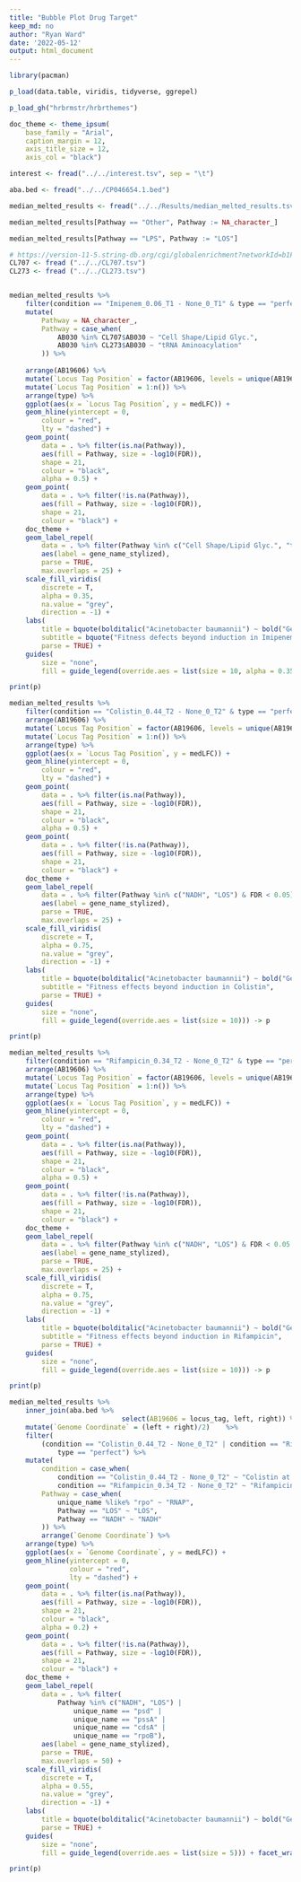 ```yaml
---
title: "Bubble Plot Drug Target"
keep_md: no
author: "Ryan Ward"
date: '2022-05-12'
output: html_document
---
```

```r
library(pacman)

p_load(data.table, viridis, tidyverse, ggrepel)

p_load_gh("hrbrmstr/hrbrthemes")

doc_theme <- theme_ipsum(
	base_family = "Arial", 
	caption_margin = 12,
	axis_title_size = 12,
	axis_col = "black")

interest <- fread("../../interest.tsv", sep = "\t")

aba.bed <- fread("../../CP046654.1.bed")

median_melted_results <- fread("../../Results/median_melted_results.tsv.gz")

median_melted_results[Pathway == "Other", Pathway := NA_character_]

median_melted_results[Pathway == "LPS", Pathway := "LOS"]

# https://version-11-5.string-db.org/cgi/globalenrichment?networkId=b1Fd534fBhzJ
CL707 <- fread ("../../CL707.tsv")
CL273 <- fread ("../../CL273.tsv")


median_melted_results %>% 
	filter(condition == "Imipenem_0.06_T1 - None_0_T1" & type == "perfect") %>% 
	mutate(
		Pathway = NA_character_,
		Pathway = case_when(
			AB030 %in% CL707$AB030 ~ "Cell Shape/Lipid Glyc.",
			AB030 %in% CL273$AB030 ~ "tRNA Aminoacylation"
		)) %>%
	
	arrange(AB19606) %>% 
	mutate(`Locus Tag Position` = factor(AB19606, levels = unique(AB19606))) %>% 
	mutate(`Locus Tag Position` = 1:n()) %>% 
	arrange(type) %>% 
	ggplot(aes(x = `Locus Tag Position`, y = medLFC)) +
	geom_hline(yintercept = 0,
		colour = "red",
		lty = "dashed") +
	geom_point(
		data = . %>% filter(is.na(Pathway)), 
		aes(fill = Pathway, size = -log10(FDR)),
		shape = 21,
		colour = "black",
		alpha = 0.5) + 
	geom_point(
		data = . %>% filter(!is.na(Pathway)), 
		aes(fill = Pathway, size = -log10(FDR)),
		shape = 21,
		colour = "black") + 
	doc_theme + 
	geom_label_repel(
		data = . %>% filter(Pathway %in% c("Cell Shape/Lipid Glyc.", "tRNA Aminoacylation")), 
		aes(label = gene_name_stylized), 
		parse = TRUE,
		max.overlaps = 25) + 
	scale_fill_viridis(
		discrete = T,
		alpha = 0.35,
		na.value = "grey", 
		direction = -1) +
	labs(
		title = bquote(bolditalic("Acinetobacter baumannii") ~ bold("Gene Sensitivity by Pathway")), 
		subtitle = bquote("Fitness defects beyond induction in Imipenem (0.09) at"~t[1]),
		parse = TRUE) +
	guides(
		size = "none",
		fill = guide_legend(override.aes = list(size = 10, alpha = 0.35))) -> p

print(p)

```

```r

median_melted_results %>% 
	filter(condition == "Colistin_0.44_T2 - None_0_T2" & type == "perfect") %>% 
	arrange(AB19606) %>% 
	mutate(`Locus Tag Position` = factor(AB19606, levels = unique(AB19606))) %>% 
	mutate(`Locus Tag Position` = 1:n()) %>% 
	arrange(type) %>% 
	ggplot(aes(x = `Locus Tag Position`, y = medLFC)) +
	geom_hline(yintercept = 0,
		colour = "red",
		lty = "dashed") +
	geom_point(
		data = . %>% filter(is.na(Pathway)), 
		aes(fill = Pathway, size = -log10(FDR)),
		shape = 21,
		colour = "black",
		alpha = 0.5) + 
	geom_point(
		data = . %>% filter(!is.na(Pathway)), 
		aes(fill = Pathway, size = -log10(FDR)),
		shape = 21,
		colour = "black") + 
	doc_theme + 
	geom_label_repel(
		data = . %>% filter(Pathway %in% c("NADH", "LOS") & FDR < 0.05), 
		aes(label = gene_name_stylized), 
		parse = TRUE,
		max.overlaps = 25) + 
	scale_fill_viridis(
		discrete = T,
		alpha = 0.75,
		na.value = "grey", 
		direction = -1) +
	labs(
		title = bquote(bolditalic("Acinetobacter baumannii") ~ bold("Gene Sensitivity by Pathway")), 
		subtitle = "Fitness effects beyond induction in Colistin",
		parse = TRUE) +
	guides(
		size = "none",
		fill = guide_legend(override.aes = list(size = 10))) -> p

print(p)
```

```r

median_melted_results %>% 
	filter(condition == "Rifampicin_0.34_T2 - None_0_T2" & type == "perfect") %>% 
	arrange(AB19606) %>% 
	mutate(`Locus Tag Position` = factor(AB19606, levels = unique(AB19606))) %>% 
	mutate(`Locus Tag Position` = 1:n()) %>% 
	arrange(type) %>% 
	ggplot(aes(x = `Locus Tag Position`, y = medLFC)) +
	geom_hline(yintercept = 0,
		colour = "red",
		lty = "dashed") +
	geom_point(
		data = . %>% filter(is.na(Pathway)), 
		aes(fill = Pathway, size = -log10(FDR)),
		shape = 21,
		colour = "black",
		alpha = 0.5) + 
	geom_point(
		data = . %>% filter(!is.na(Pathway)), 
		aes(fill = Pathway, size = -log10(FDR)),
		shape = 21,
		colour = "black") + 
	doc_theme + 
	geom_label_repel(
		data = . %>% filter(Pathway %in% c("NADH", "LOS") & FDR < 0.05 ), 
		aes(label = gene_name_stylized), 
		parse = TRUE,
		max.overlaps = 25) + 
	scale_fill_viridis(
		discrete = T,
		alpha = 0.75,
		na.value = "grey", 
		direction = -1) +
	labs(
		title = bquote(bolditalic("Acinetobacter baumannii") ~ bold("Gene Sensitivity by Pathway")), 
		subtitle = "Fitness effects beyond induction in Rifampicin",
		parse = TRUE) +
	guides(
		size = "none",
		fill = guide_legend(override.aes = list(size = 10))) -> p

print(p)
```

```r
median_melted_results %>% 
	inner_join(aba.bed %>% 
						 	select(AB19606 = locus_tag, left, right)) %>%
	mutate(`Genome Coordinate` = (left + right)/2)    %>% 
	filter(
    	(condition == "Colistin_0.44_T2 - None_0_T2" | condition == "Rifampicin_0.34_T2 - None_0_T2") & 
    		type == "perfect") %>% 
    mutate(
    	condition = case_when(
    		condition == "Colistin_0.44_T2 - None_0_T2" ~ "Colistin at 18 hours",
    		condition == "Rifampicin_0.34_T2 - None_0_T2" ~ "Rifampicin at 18 hours"),
    	Pathway = case_when(
    		unique_name %like% "rpo" ~ "RNAP",
    		Pathway == "LOS" ~ "LOS",
    		Pathway == "NADH" ~ "NADH"
    	)) %>%
		arrange(`Genome Coordinate`) %>% 
    arrange(type) %>% 
    ggplot(aes(x = `Genome Coordinate`, y = medLFC)) +
    geom_hline(yintercept = 0,
               colour = "red",
               lty = "dashed") +
    geom_point(
        data = . %>% filter(is.na(Pathway)), 
        aes(fill = Pathway, size = -log10(FDR)),
        shape = 21,
        colour = "black",
        alpha = 0.2) + 
    geom_point(
        data = . %>% filter(!is.na(Pathway)), 
        aes(fill = Pathway, size = -log10(FDR)),
        shape = 21,
        colour = "black") + 
    doc_theme + 
    geom_label_repel(
        data = . %>% filter(
        	Pathway %in% c("NADH", "LOS") |
        		unique_name == "psd" |
        		unique_name == "pssA" |
        		unique_name == "cdsA" |
        		unique_name == "rpoB"), 
        aes(label = gene_name_stylized), 
        parse = TRUE,
        max.overlaps = 50) + 
    scale_fill_viridis(
        discrete = T,
        alpha = 0.55,
        na.value = "grey", 
        direction = -1) +
    labs(
        title = bquote(bolditalic("Acinetobacter baumannii") ~ bold("Gene Sensitivity by Pathway")), 
        parse = TRUE) +
    guides(
        size = "none",
        fill = guide_legend(override.aes = list(size = 5))) + facet_wrap(facets = "condition") -> p

print(p)
```
